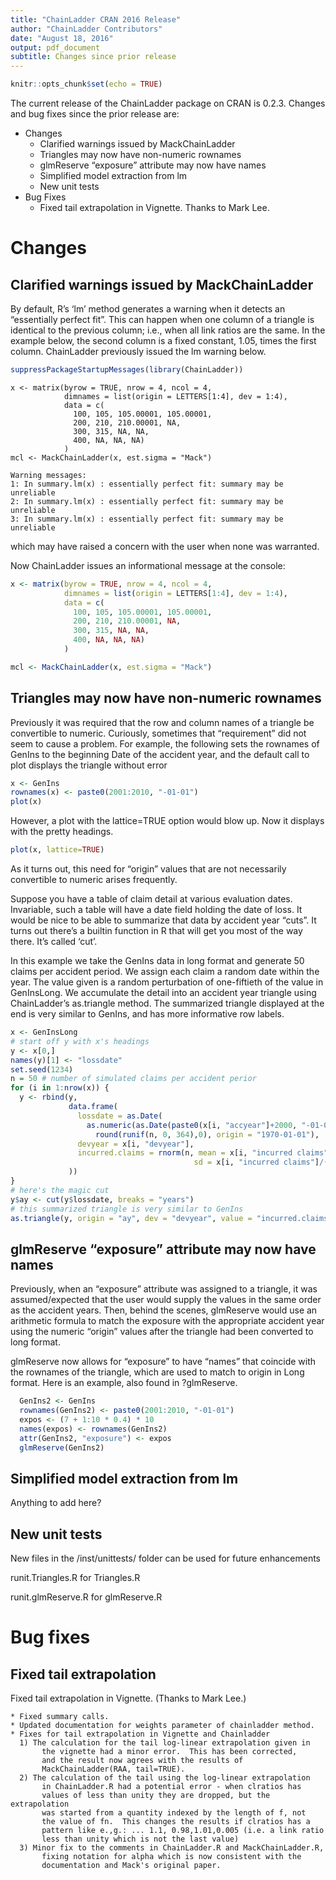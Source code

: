 ```yaml
---
title: "ChainLadder CRAN 2016 Release"
author: "ChainLadder Contributors"
date: "August 18, 2016"
output: pdf_document
subtitle: Changes since prior release
---
```


```r
knitr::opts_chunk$set(echo = TRUE)
```

The current release of the ChainLadder package on CRAN is
0.2.3.
Changes and bug fixes since the prior release are:

* Changes
    + Clarified warnings issued by MackChainLadder
    + Triangles may now have non-numeric rownames
    + glmReserve "exposure" attribute may now have names
    + Simplified model extraction from lm
    + New unit tests
* Bug Fixes
    + Fixed tail extrapolation in Vignette. Thanks to Mark Lee.

# Changes

## Clarified warnings issued by MackChainLadder

By default, R's 'lm' method generates a warning when it detects
an "essentially perfect fit".
This can happen when one column of a triangle is identical to the previous column;
i.e., when all link ratios are the same.
In the example below, the second column is a fixed constant, 1.05,
times the first column.
ChainLadder previously issued the lm warning below.

```r
suppressPackageStartupMessages(library(ChainLadder))

```
```
x <- matrix(byrow = TRUE, nrow = 4, ncol = 4, 
            dimnames = list(origin = LETTERS[1:4], dev = 1:4),
            data = c(
              100, 105, 105.00001, 105.00001,
              200, 210, 210.00001, NA,
              300, 315, NA, NA,
              400, NA, NA, NA)
            )
mcl <- MackChainLadder(x, est.sigma = "Mack")

Warning messages:
1: In summary.lm(x) : essentially perfect fit: summary may be unreliable
2: In summary.lm(x) : essentially perfect fit: summary may be unreliable
3: In summary.lm(x) : essentially perfect fit: summary may be unreliable
```
which may have raised a concern with the user when none was warranted.

Now ChainLadder issues an informational message at the console:

```r
x <- matrix(byrow = TRUE, nrow = 4, ncol = 4, 
            dimnames = list(origin = LETTERS[1:4], dev = 1:4),
            data = c(
              100, 105, 105.00001, 105.00001,
              200, 210, 210.00001, NA,
              300, 315, NA, NA,
              400, NA, NA, NA)
            )
```

```r
mcl <- MackChainLadder(x, est.sigma = "Mack")
```

## Triangles may now have non-numeric rownames

Previously it was required that the row and column names of a triangle be convertible
to numeric.
Curiously, sometimes that "requirement" did not seem to cause a problem.
For example, the following sets the rownames of GenIns to the beginning Date
of the accident year, and the default call to plot displays the triangle without error

```r
x <- GenIns
rownames(x) <- paste0(2001:2010, "-01-01")
plot(x)
```

However, a plot with the lattice=TRUE option would blow up.
Now it displays with the pretty headings.

```r
plot(x, lattice=TRUE)
```

As it turns out, 
this need for "origin" values that are 
not necessarily convertible to numeric
arises frequently.

Suppose you have a table of claim detail at various evaluation dates.
Invariable, such a table will have a date field holding the date of loss.
It would be nice to be able to summarize that data by accident year "cuts".
It turns out there's a builtin function in R that will get you most of the way there.
It's called 'cut'.

In this example we take the GenIns data in long format and
generate 50 claims per accident period.
We assign each claim a random date within the year.
The value given is a random perturbation of one-fiftieth of
the value in GenInsLong.
We accumulate the detail into an accident year triangle using
ChainLadder's as.triangle method.
The summarized triangle displayed at the end is very similar to GenIns, and
has more informative row labels.

```r
x <- GenInsLong
# start off y with x's headings
y <- x[0,]
names(y)[1] <- "lossdate"
set.seed(1234)
n = 50 # number of simulated claims per accident perior
for (i in 1:nrow(x)) {
  y <- rbind(y,
             data.frame(
               lossdate = as.Date(
                 as.numeric(as.Date(paste0(x[i, "accyear"]+2000, "-01-01"))) +
                   round(runif(n, 0, 364),0), origin = "1970-01-01"),
               devyear = x[i, "devyear"],
               incurred.claims = rnorm(n, mean = x[i, "incurred claims"] / n,
                                         sd = x[i, "incurred claims"]/(10*n))
             ))
}
# here's the magic cut
y$ay <- cut(y$lossdate, breaks = "years")
# this summarized triangle is very similar to GenIns
as.triangle(y, origin = "ay", dev = "devyear", value = "incurred.claims")
```

## glmReserve "exposure" attribute may now have names

Previously, when an "exposure" attribute was assigned to a triangle, 
it was assumed/expected that the user would supply the values in the
same order as the accident years. 
Then, behind the scenes, glmReserve would use an arithmetic formula to match
the exposure with the appropriate accident year 
using the numeric "origin" values
after the triangle
had been converted to long format.

glmReserve now allows for "exposure" to have "names"
that coincide with the rownames of the triangle,
which are used to match to origin in Long format.
Here is an example, also found in ?glmReserve.

```r
  GenIns2 <- GenIns
  rownames(GenIns2) <- paste0(2001:2010, "-01-01")
  expos <- (7 + 1:10 * 0.4) * 10
  names(expos) <- rownames(GenIns2)
  attr(GenIns2, "exposure") <- expos
  glmReserve(GenIns2)
```

## Simplified model extraction from lm

Anything to add here?

## New unit tests

New files in the /inst/unittests/ folder can be used for
future enhancements

runit.Triangles.R for Triangles.R

runit.glmReserve.R for glmReserve.R


# Bug fixes

## Fixed tail extrapolation

Fixed tail extrapolation in Vignette.
(Thanks to Mark Lee.)

    * Fixed summary calls.
    * Updated documentation for weights parameter of chainladder method.
    * Fixes for tail extrapolation in Vignette and Chainladder
      1) The calculation for the tail log-linear extrapolation given in
	       the vignette had a minor error.  This has been corrected,
	       and the result now agrees with the results of
	       MackChainLadder(RAA, tail=TRUE).
      2) The calculation of the tail using the log-linear extrapolation
	       in ChainLadder.R had a potential error - when clratios has
	       values of less than unity they are dropped, but the extrapolation
	       was started from a quantity indexed by the length of f, not
	       the value of fn.  This changes the results if clratios has a
	       pattern like e.,g.: ... 1.1, 0.98,1.01,0.005 (i.e. a link ratio
	       less than unity which is not the last value)
      3) Minor fix to the comments in ChainLadder.R and MackChainLadder.R,
	       fixing notation for alpha which is now consistent with the
	       documentation and Mack's original paper.